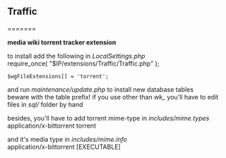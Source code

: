 ==Traffic==
=======

'''media wiki torrent tracker extension'''

to install add the following in ''LocalSettings.php''<br />
 require_once( "$IP/extensions/Traffic/Traffic.php" );
 $wgFileExtensions[] = 'torrent';

and run ''maintenance/update.php'' to install new database tables<br />
beware with the table prefix! if you use other than ''wk_'' you'll have to edit files in ''sql/'' folder by hand

besides, you'll have to add torrent mime-type in ''includes/mime.types''<br />
 application/x-bittorrent torrent

and it's media type in ''includes/mime.info''<br />
 application/x-bittorrent [EXECUTABLE]
